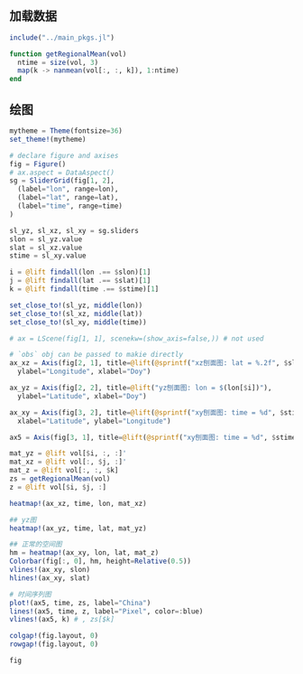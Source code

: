## 加载数据

```julia
include("../main_pkgs.jl")

function getRegionalMean(vol)
  ntime = size(vol, 3)
  map(k -> nanmean(vol[:, :, k]), 1:ntime)
end

```

## 绘图


```julia
mytheme = Theme(fontsize=36)
set_theme!(mytheme)

# declare figure and axises
fig = Figure()
# ax.aspect = DataAspect()
sg = SliderGrid(fig[1, 2],
  (label="lon", range=lon),
  (label="lat", range=lat),
  (label="time", range=time)
)

sl_yz, sl_xz, sl_xy = sg.sliders
slon = sl_yz.value
slat = sl_xz.value
stime = sl_xy.value

i = @lift findall(lon .== $slon)[1]
j = @lift findall(lat .== $slat)[1]
k = @lift findall(time .== $stime)[1]

set_close_to!(sl_yz, middle(lon))
set_close_to!(sl_xz, middle(lat))
set_close_to!(sl_xy, middle(time))

# ax = LScene(fig[1, 1], scenekw=(show_axis=false,)) # not used

# `obs` obj can be passed to makie directly
ax_xz = Axis(fig[2, 1], title=@lift(@sprintf("xz刨面图: lat = %.2f", $slat)),
  ylabel="Longitude", xlabel="Doy")

ax_yz = Axis(fig[2, 2], title=@lift("yz刨面图: lon = $(lon[$i])"),
  ylabel="Latitude", xlabel="Doy")

ax_xy = Axis(fig[3, 2], title=@lift(@sprintf("xy刨面图: time = %d", $stime)),
  xlabel="Latitude", ylabel="Longitude")

ax5 = Axis(fig[3, 1], title=@lift(@sprintf("xy刨面图: time = %d", $stime)))

mat_yz = @lift vol[$i, :, :]'
mat_xz = @lift vol[:, $j, :]'
mat_z = @lift vol[:, :, $k]
zs = getRegionalMean(vol)
z = @lift vol[$i, $j, :]

heatmap!(ax_xz, time, lon, mat_xz)

## yz图
heatmap!(ax_yz, time, lat, mat_yz)

## 正常的空间图
hm = heatmap!(ax_xy, lon, lat, mat_z)
Colorbar(fig[:, 0], hm, height=Relative(0.5))
vlines!(ax_xy, slon)
hlines!(ax_xy, slat)

# 时间序列图
plot!(ax5, time, zs, label="China")
lines!(ax5, time, z, label="Pixel", color=:blue)
vlines!(ax5, k) # , zs[$k]

colgap!(fig.layout, 0)
rowgap!(fig.layout, 0)

fig
```
